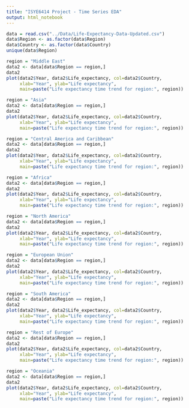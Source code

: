 ```yaml
---
title: "ISYE6414 Project - Time Series EDA"
output: html_notebook
---
```


```r
data = read.csv("../Data/Life-Expectancy-Data-Updated.csv")
data$Region <- as.factor(data$Region)
data$Country <- as.factor(data$Country)
unique(data$Region)
```

```r
region = "Middle East"
data2 <- data[data$Region == region,]
data2
plot(data2$Year, data2$Life_expectancy, col=data2$Country,
     xlab="Year", ylab="Life expectancy", 
     main=paste("Life expectancy time trend for region:", region))
```
```r
region = "Asia"
data2 <- data[data$Region == region,]
data2
plot(data2$Year, data2$Life_expectancy, col=data2$Country,
     xlab="Year", ylab="Life expectancy", 
     main=paste("Life expectancy time trend for region:", region))
```

```r
region = "Central America and Caribbean"
data2 <- data[data$Region == region,]
data2
plot(data2$Year, data2$Life_expectancy, col=data2$Country,
     xlab="Year", ylab="Life expectancy", 
     main=paste("Life expectancy time trend for region:", region))
```

```r
region = "Africa"
data2 <- data[data$Region == region,]
data2
plot(data2$Year, data2$Life_expectancy, col=data2$Country,
     xlab="Year", ylab="Life expectancy", 
     main=paste("Life expectancy time trend for region:", region))
```

```r
region = "North America"
data2 <- data[data$Region == region,]
data2
plot(data2$Year, data2$Life_expectancy, col=data2$Country,
     xlab="Year", ylab="Life expectancy", 
     main=paste("Life expectancy time trend for region:", region))
```

```r
region = "European Union"
data2 <- data[data$Region == region,]
data2
plot(data2$Year, data2$Life_expectancy, col=data2$Country,
     xlab="Year", ylab="Life expectancy", 
     main=paste("Life expectancy time trend for region:", region))
```

```r
region = "South America"
data2 <- data[data$Region == region,]
data2
plot(data2$Year, data2$Life_expectancy, col=data2$Country,
     xlab="Year", ylab="Life expectancy", 
     main=paste("Life expectancy time trend for region:", region))
```

```r
region = "Rest of Europe"
data2 <- data[data$Region == region,]
data2
plot(data2$Year, data2$Life_expectancy, col=data2$Country,
     xlab="Year", ylab="Life expectancy", 
     main=paste("Life expectancy time trend for region:", region))
```

```r
region = "Oceania"
data2 <- data[data$Region == region,]
data2
plot(data2$Year, data2$Life_expectancy, col=data2$Country,
     xlab="Year", ylab="Life expectancy", 
     main=paste("Life expectancy time trend for region:", region))
```